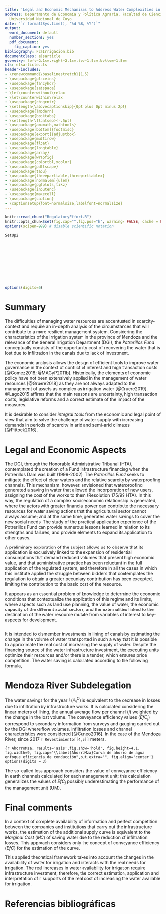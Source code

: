 ```yaml
---
title: 'Legal and Economic Mechanisms to Address Water Complexities in Mendoza, Argentina'
address: Departmento de Economía y Política Agraria. Facultad de Ciencias Agrarias.
  Universidad Nacional de Cuyo
date: "`r format(Sys.time(), '%d %B, %Y')`"
output:
  word_document: default
  number_sections: yes
  pdf_document:
    fig_caption: yes
bibliography: FcaIrrigacion.bib
documentclass: elsarticle
geometry: left=2.1cm,right=2.1cm,top=1.8cm,bottom=1.5cm
cls: elsarticle.cls
header-includes:
- \renewcommand{\baselinestretch}{1.5}
- \usepackage{placeins}
- \usepackage{fancyhdr}
- \usepackage{setspace}
- \let\counterwithout\relax
- \let\counterwithin\relax
- \usepackage{chngcntr}
- \setlength{\abovecaptionskip}{0pt plus 0pt minus 2pt}
- \usepackage{lmodern}
- \usepackage{booktabs}
- \setlength{\floatsep}{-.5pt}
- \usepackage{amsmath,mathtools}
- \usepackage[bottom]{footmisc}
- \usepackage[export]{adjustbox}
- \usepackage{multirow}
- \usepackage{float}
- \usepackage{longtable}
- \usepackage{array}
- \usepackage{wrapfig}
- \usepackage{colortbl,xcolor}
- \usepackage{pdflscape}
- \usepackage{tabu}
- \usepackage{threeparttable,threeparttablex}
- \usepackage[normalem]{ulem}
- \usepackage{pgfplots,tikz}
- \usepackage{inputenc}
- \usepackage{makecell}
- \usepackage{caption}
- \captionsetup{font=normalsize,labelfont=normalsize}
---
```


```r
knitr::read_chunk("RegulatoryEffort.R")
knitr::opts_chunk$set(fig.cap="",fig.pos="h", warning= FALSE, cache = FALSE, message = FALSE, echo = FALSE,comment = NA, prompt = FALSE, results = 'asis')
options(scipen=999) # disable scientific notation
```


```r
SetUp2
```

```r
```

```r
```

```r
```

```r
```

```r
```

```r
```

```r
```

```r
```

```r
```

```r
```

<!--

```r
```

```r
```

```r
```

```r
```

```r
```

```r
```

```r
```

-->

```r
options(digits=5)
```

\pagestyle{fancy}
\fancyhead[RE,LO]{Riera, Gennari y Pinto}
\fancyhead[LE,RO]{Metodología de investigación proyecto FCA-Irrigación}


\begin{center} 
F. Sebastián Riera, Alejandro J. Gennari, Mauricio Pinto
\end{center}
\vspace{-1cm}

# Summary

The difficulties of managing water resources are accentuated in scarcity-context and require an in-depth analysis of the circumstances that will contribute to a more resilient management system.
Considering the characteristics of the irrigation system in the province of Mendoza and the relevance of the General Irrigation Department (DGI),
the _Potrerillos Fund_ conceptually consists of the opportunity cost of recovering the water that is lost due to infiltration in the canals due to lack of investment.

The economic analysis allows the design of efficient tools to improve water governance in the context of conflict of interest and high transaction costs [@Gomez2018; @MAGyP2011b].
Historically, the elements of economic policy have not been extensively applied in the management of water resources [@Gruere2018] as they are not always adapted to the management of assets as complex as irrigation water [@Gruere2019].
@Lago2015 affirms that the main reasons are uncertainty, high transaction costs, legislative reforms and a correct estimate of the impact of the measures.

It is desirable to consider _integral tools_ from the economic and legal point of view that aim to solve the challenge of water supply with increasing demands in periods of scarcity in arid and semi-arid climates [@Pittock2016].


# Legal and Economic Aspects

The DGI, through the Honorable Administrative Tribunal (HTA), contemplated the creation of a Fund infrastructure financing when the Potrerillos Dam was built (1999-2002).
The _Potrerillos_ _Fund_ seeks to mitigate the effect of clear waters and the relative scarcity by waterproofing channels. 
This mechanism, however, envisioned that waterproofing generated a saving in water that allowed the incorporation of new users, assigning the cost of the works to them (Resolution 175/99 HTA).
In this way, the regulation of a complex socioeconomic relationship is generated, where the actors with greater financial power can contribute the necessary resources for water saving actions that the agricultural sector cannot always assume; and at the same time, generates water savings to cover the new social needs.
The study of the practical application experience of the Potrerillos Fund can provide numerous lessons learned in relation to its strengths and failures, and provide elements to expand its application to other cases. 

A preliminary exploration of the subject allows us to observe that its application is exclusively linked to the expansion of residential consumptions that demand reduced volumes that present high economic value, and that administrative practice has been reluctant in the full application of the regulated system, and therefore in all the cases in which this institute applied the struggle between bidders that contemplates the regulation to obtain a greater pecuniary contribution has been excepted, limiting the contribution to the basic cost of the resource. 

It appears as an essential problem of knowledge to determine the economic conditions that contextualize the application of this regime and its limits, where aspects such as land use planning, the value of water, the economic capacity of the different social sectors, and the externalities linked to the destination of the water resource mutate from variables of interest to key-aspects for development.


```r
```

It is intended to dismember investments in lining of canals by estimating the change in the volume of water transported in such a way that it is possible to approximate the real cost of increasing the supply of water.
Despite the financing source of the water infrastructure investment, the executing units optimize their resources and/or there is a tender, which ensures price competition.
The water saving is calculated according to the following formula,

\vspace{-.5cm}
\begin{equation}
\mathbb{A}_i^{O} = \sum_{j=1}^{n} \Delta meters \times Q_{m^{3}/year} \times \Delta loss
\end{equation}


\begin{figure}[H] \begin{center} \begin{tikzpicture}[scale=1.0544]\small
\begin{axis}[axis line style=gray,
	samples=120,
	width=9.0cm,height=6.4cm,
	xmin=0, xmax=5,
	ymin=0, ymax=5,
	restrict y to domain=1:8,
	ytick={},
	xtick={},
	axis equal,
	axis x line=center,
	axis y line=center,
	xlabel=$m^{3} aplicados$,ylabel=$P_{m^{3}}$]
\addplot[red,domain=1.5:6,ultra thick]{exp(x-3)/2+1.9};
\addplot[ultra thick,black, domain=0:1.5]{2};
\addplot[] coordinates {(1,2.5)} node{$\mathbb{A}_0^O$};
\addplot[red] coordinates {(5,4)} node{$\mathbb{A}_1^O$};
\path (axis cs:0,0) node [anchor=north west,yshift=0.7cm] {0};
\end{axis} \end{tikzpicture} \\
\caption{\label{OfertaAgua}Representación de la oferta de agua $\mathbb{A}_i^O$}
\end{center}
\end{figure}


# Mendoza River Subdelegation
\vspace{-.2cm}

The water savings for the year $i$ ($\mathbb{A}_i^O$) is equivalent to the decrease in losses due to infiltration by infrastructure works.
It is calculated considering the linear meters of lining, the annual average flow per channel ($j$) weighted by the change in the lost volume.
The conveyance efficiency values ($EfC_j$) correspond to secondary information from surveys and gauging carried out by the DGI where flow volumes, infiltration losses and channel characteristics were considered [@Cuneo2016].
In the case of the Mendoza River, since 2017
`r Revestimiento[[4,5]]` meters.
<!--

```r
```

```r
``` 


```r
```
-->

```{r AhorroMza, results='asis',fig.show='hold', fig.height=4.1, fig.width=9, fig.cap="\\label{AhorroMza}Curva de ahorro de agua enfoque eficiencia de conducción",out.extra="", fig.align='center'}
options(digits = 3)
```

The so-called loss approach considers the value of conveyance efficiency in earth channels calculated for each management unit;
this calculation generalizes the values of $EfC_{j}$ possibly underestimating the performance of the management unit (UM).


\vspace{-.2cm}
# Final comments
\vspace{-.2cm}

In a context of complete availability of information and perfect competition between the companies and institutions that carry out the infrastructure works, the estimation of the additional supply curve is equivalent to the $Marginal \: Cost \: (MC)$ of saving water due to the reduction of infiltration losses.
This approach considers only the concept of conveyance efficiency ($EfC$) for the estimation of the curve.

This applied theoretical framework takes into account the changes in the availability of water for irrigation and interacts with the real needs for irrigation. The real increases in water availability for irrigation require infrastructure investment; therefore, the correct estimation, application and interpretation of it supports of the real cost of increasing the water available for irrigation.



<!--
Among the objectives of this project, the estimation of the cost of saving water by investing in irrigation infrastructure stands out, validated considering the specific demands of the water resource per area of analysis.
In this way, an estimate of the range of acceptable values is achieved according to the productive characteristics, land uses and associated irrigation systems.

Taken from @Morabito2005
The application of water in the plot corresponds to the movement of water from the intake of the plot to the crop.
Chambouleyron (1977) presents a work on irrigation efficiencies in the Mendoza river area. Several concepts of efficiencies are mentioned and essentially divide them into two large groups. The efficiencies of the irrigation network (external efficiencies) and the efficiencies inside the property (internal efficiencies). Internal irrigation efficiency (ERI) is defined as the product of application efficiency and internal conveyance efficiency (ECI). The latter calculated as the quotient between the flow received in the irrigated plot with respect to the flow derived from the farm intake.

From an economic perspective, the valuation of the resource allows the use of various policy elements that affect the scale and / or production patterns and exploitation costs [@Mysiak2015].

From the economic perspective, it is proposed to identify the effects and improve the estimation of the productive results and water governance.
Ideally, from the economic perspective, the value of the resource should reflect the financial costs of the irrigation infrastructure, the environmental costs of affecting ecosystems and the social costs in the event of a loss of well-being [@Mysiak2015].

It is intended to dismember investments in lining of canals by estimating the change in the volume of water transported in such a way that it is possible to approximate the real cost of increasing the supply of water.
Despite the financing source of the water infrastructure investment, the executing units optimize their resources and/or there is a tender, which represents a price competition for executing the works.
This type of approach generates additional information for decision making due to the proximity of the investments to the real marginal cost.

\begin{enumerate}
\item The effects of investments on the productivity of current and future crops
\item Estimation of marginal productivity of water
\item Approximation to opportunity cost (economic)
\item Effects of modernization in irrigation on economic values
\end{enumerate}
-->


<!--
\begin{equation*}
\textrm{conveyance efficiency} \quad = \frac{EfC_{j}}{length \: channel \: type_{j}} 
\end{equation*}

Based on the results of the estimate made
`r OfertaMza$Cauce[[1]]` represents the largest _decrease_ in _leakage losses_ per dollar invested since 2017.
According to the calculations carried out, the realization of this cladding work reduces the annual losses due to filtration in
`r round(OfertaMza$AAcum[[1]]/1000, digits=0)` thousands of cubic meters (m$^3$).


```r
``` 
```{r AhorroMzaPerd, results='asis',fig.show='hold', fig.height=4.5, fig.width=11, fig.cap="\\label{AhorroMzaPerd}Curva de ahorro de agua enfoque pérdidas",out.extra="", fig.align='center'}
```


\vspace{-.15cm}
La tabla anterior expresa valores promedio de las inversiones realizadas para esta cuenca en los años relevados y de las menores pérdidas por filtración en miles de metros cúbicos.
Según la información disponible, el mínimo de inversión necesaria para disminuir las pérdidas por filtración en 1 hectómetro cúbico (Hm3) fue 
`r round(OfertaMzaInv$InvAcum[[9]], digits = 0)`.


```r
```


[^1]: Pérdida por infiltración se calcula con la siguiente fórmula: $F_{m^3/s/km} = \frac{0.018 \times C \times B \times \sqrt{h}}{{\sqrt[4]{\omega}}}$, donde $C$ indica el tipo de terreno y adquiere valores entre 0.30 y 0.49.
$B$ representa el ancho superficial del canal y $h$ la altura. 
El área irrigada en m$^2$ es el valor de $\omega$.
\vspace{.1cm}

[^2]: La estimación de la disminución del agua pérdida se realiza considerando las diferencias en la eficiencia de conducción anterior y posterior al relevamiento. Se toma como base los valores de los estudios de aforo y eficiencia en conducción ordenados en la siguiente fórmula: $\Delta Pérdida = \frac{EfC_{1} - EfC_{0}}{distancia \: media}$

# Subdelegación Tunuyán Superior

```r
```

\begin{wrapfigure}{c}{0.4\textwidth}
    \includegraphics[width=.5\textwidth]{figure/tsSubsist.pdf}
\end{wrapfigure}


Si bien las curvas de ahorro de agua por menor filtración parecen similares,
existe una diferencia en el valor medio entre ambas metodologías.
El enfoque de pérdidas en la eficiencia de conducción, el precio medio por USD/$m^3$ es `r round(mean(Superior$valuePerdBis, na.rm=T), digits=2)` y el precio con mayor frecuencia (mediana) es USD `r round(median(Superior$valuePerdBis, na.rm=T), digits=2)` por m$^3$ de agua ahorrada.


Si bien el enfoque de eficiencias de conducción es más atractivo para el análisis aplicado, la información disponible de libre acceso no garantiza el cálculo correcto. 
Debido a la necesidad de discriminar entre los distintos tipos de cauces revestidos ($j$), asignando el valor de $EfC_{j}$ según el estudio de eficiencias en la conducción para la subdelegación del río Tunuyán Superior.
Por otro lado, el denominado enfoque de pérdidas considera el valor de eficiencia de conducción por kilómetro calculado para cada unidad de manejo;
este cálculo generaliza los valores de $EfC_{j}$ promediando las condiciones de infraestructura en la unidad de manejo (UM).

\begin{equation*}
\textrm{Eficiencias de Conducción} \quad = \frac{EfC_{j}}{longitud \: tipo \:de \: cauce_{j}} 
\end{equation*}

```{r AhorroSup, results='asis',fig.show='hold', fig.height=4.5, fig.width=11, fig.cap="\\label{AhorroSup}Curva de ahorro de agua enfoque eficiencia de conducción",out.extra="", fig.align='center'}
```

```r
```

```r
```


```{r ahorroSist1, results='asis',fig.width=11,fig.cap="\\label{ahorroSist1}Curva de ahorro de agua por subsistemas",out.extra="", fig.align='center'}
```

```{r ahorroSist, results='asis',fig.width=11,fig.cap="\\label{ahorroSist}Estimación ahorro por subsistemas",out.extra="", fig.align='center'}
```

\newpage

# Subdelegación Tunuyán Inferior

```r
```


```{r AhorroInfPerd, results='asis',fig.show='hold', fig.height=4.5, fig.width=11, fig.cap="\\label{AhorroInfPerd}Curva de ahorro de agua enfoque pérdidas",out.extra="", fig.align='center'}
```


```r
```
-->


<!--
# Methods
\vspace{-.1cm}

Considering the investments in irrigation infrastructure strictly in lining and waterproofing of channels for the years 2017-2019,
A database was prepared that includes the aforementioned investment amounts and updated data from the _Water Balance_ on resource management and resource management efficiency [@DGI2016].
Regarding irrigation efficiencies, @Bos1990 clarifies that the conveyance efficiency ($EfC$), is the efficiency of the networks of channels and conduits from the diversion of the river, the reservoir or pumping station to the intakes of the distribution system .


The distribution efficiency ($EfD$) is the efficiency of the water distribution channels and conduits that supply water from the transmission network to individual fields.
Finally, the application efficiency ($EfA$) is the relationship between the water supply at the entrance to the farm field and the amount of water necessary and available for the crop evapotranspiration, in order to avoid the water stress of the cultivation throughout the growth cycle [@Bos1990; @Morabito2005].
The average flow (m$^3$/year) according to the water balance is improved by lower losses in water distribution as a result of the execution of works.
It is possible to interpret this decrease in infiltration losses as an improvement in conveyance that enables the _water savings_ to be estimated considering the meters of lined canal, the loss percentages per unit of management and the evaluation of the efficiency in the conveyance.
The information on loss due to infiltration can be calculated based on measurements _in situ_ such as gauges or also through the _Moritz criteria_,
which considers the characteristics of the terrain, height of the channel and irrigated area to estimate the loss in m$^3$/sec in the length of the channel.


The analysis is based on two information pillars: the state of the infrastructure and the investments made.
The first includes the most up-to-date surveys and estimates of the conditions of the irrigation network in terms of waterproofed surface and the distribution of the resource.
In particular, flow measurement data were obtained in networks and suckers, discriminating if they are lined;
The losses of the system are estimated based on the efficiency in the conveyance of the channels.
It allows the estimation of the decrease in the loss due to infiltration due to the execution of infrastructure works accompanied by monetary information for economic valuation.
The second source of information is the investments in channel lining granted by the DGI, where the lining works were distinguished in the corresponding sub-delegations and the values of conveyance efficiency were assigned according to the information received.
The linking of the data was carried out using the channel codes [@DGI2004].
When there is no record of capacity in the lined riverbed, the value of $EfC$ is replaced by the one corresponding to the estimate for the Management Unit (UM).


## Additional water supply
\vspace{-.2cm}

This applied theoretical framework takes into account the changes in the availability of water for irrigation and interacts with the real needs for irrigation.
The real increases in water availability for irrigation require an investment in infrastructure, The correct estimation, application and interpretation of it gives rise to the economic-productive support of the real cost of increasing the water available for irrigation.

```r
```


\vspace{-.3cm}
\subsection{Aspectos jurídicos}
\vspace{-.3cm}

Revisión de los antecedentes jurídicos que dan sustento a las resoluciones R576/00 HTA, R34/01 HTA, R945/06 HTA, R299/07 HTA.

## Estimación de la oferta hídrica adicional

Considerando el promedio de años de escasez, se inicia la traza de la curva de oferta de agua $\mathbb{A}_i^O$ específica para una región de análisis ($i$).
El análisis de las inversiones recientes y la estimación de las inversiones necesarias se ordenan en la curva de oferta de acuerdo a la priorización de obras de infraestructura y el volumen adicional de agua para riego ahorrado.

\vspace{-.5cm}
\begin{equation}
\mathbb{A}_i^O = g (\bar{\mathbb{A}}^O, N_i, I_i, m_i^3, OF_i)
\end{equation}

donde $\bar{\mathbb{A}}^O$ es el promedio de agua entregada por el sistema durante los años de escasez,
$N_i$ es el volumen de nieve,
$I_i$ representa las inversiones realizadas en infraestructura con el fin de aumentar la oferta hídrica,
m$_i^3$ son los metros cúbicos _adicionales_ o _ahorrados_ por la ejecución de las obras,
$OF_i$ representan otros factores relevantes pero no contemplados hasta el momento.
La inversión en infraestructura y beneficio de la ejecución se interpreta como extensión de la oferta de agua para riego con pendiente positiva en relación al costo asociado.

El cálculo de inversión por metro cúbico adicional (m$^3$) se realiza contemplando las estimaciones de necesidades de infraestructura y diseño de obras futuras, cómo así también realizadas en un período de 5 años.
Obteniendo un cálculo referencial de costo en dólares por metro cúbico (USD/$m^3$).

```r
```

La información disponible en el servidor de mapas IDE [@DGI2018] indica que el sistema de riego relevado de la provincia asciende a 
`r format(as.numeric(round(redtotaltip[7,7]/1000,1)), big.mark = ".", decimal.mark = ",")` km.
Dentro del sistema de conducción, la mayor proporción del total relevado corresponde a trazado sobre tierra (`r paste(round(redtotaltip[8,1],1),'%')`).
Seguido por datos que resta validar 
(`r paste(round(redtotaltip[8,6],1),'%')`) y hormigón 
(`r paste(round(redtotaltip[8,2],1),'%')`)
Los valores que se exponen en la tabla \label{redMaterial} fueron obtenidos del servidor de mapas IDE [@DGI2018] y procesados de acuerdo a las características disponibles.

-->



<!--

As mentioned above, the global concept of efficiency in the management of water resources should include the estimates of efficiency in the distribution ($EfD$) and efficiency in the application ($EfA$).
The information presented here can be considered as support for investment decisions in channel lining, but it would not correspond to compare investments that aim to improve different concepts of efficiency.

In other words, at this stage of analysis it is not convenient to relegate investments that aim to improve efficiency in distribution by coating works because we have not reached the development of an inclusive investment valuation methodology for the three efficiency concepts.
It is desirable to continue the investigation and evaluation of lining works in other sub-delegations to deepen the knowledge of the marginal cost of water savings due to conveyance efficiency.
The work carried out during 2019 allowed the clarification of a work methodology that will provide results more quickly.
\vspace{-.3cm}
# Modelo integral
\vspace{-.2cm}
El presente es una adaptación de la teoría económica clásica incorporando aspectos técnicos de política económica en el manejo del agua.
Se presenta en un gráfico de cuatro (4) cuadrantes. 
El Primero y el tercero reflejan la tecnología de riego representativa de la explotación agrícola.
En el segundo cuadrante se ubica la demanda de agua para riego $\mathbb{A}_i^D$ y en el cuarto cuadrante la demanda efectiva de riego o productividad marginal $\mathbb{AE}_i^D$.
Cambios o adaptaciones tecnológicas generan efectos en las demandas de riego que, identificándose correctamente, muestra el valor real de la productividad marginal del agua.

\begin{figure}[H]
\begin{center} \begin{tikzpicture}[scale=.85]\small
\begin{axis}[axis line style=gray,
	samples=120,
	width=18.0cm,height=12.8cm,
	xmin=-5, xmax=5,
	ymin=-4.5, ymax=4.5,
	restrict y to domain=-5.5:5.5,
	ytick={},
	xtick={},
	axis equal,
	axis x line=center,
	axis y line=center,
	xlabel=$m^{3} \space aplicados$, ylabel= $P_{m^{3}}$]
\addplot[ultra thick,blue,domain=0:6]{(x-8)^2/6};
\addplot[ thick,black, domain=0:6]{(x-6)^2/6};
\addplot[] coordinates {(5,.5)} node{$\mathbb{A}_0^D$};
\addplot[blue] coordinates {(6,1.3)} node{$\mathbb{AE}_1^D$};
\addplot[ultra thick,red,domain=1.5:6]{exp(x-3)/2+1.9};
\addplot[ thick,black, domain=0:1.5]{2};
\addplot[] coordinates {(1,2.2)} node{$\mathbb{A}_0^O$};
\addplot[red] coordinates {(5,4)} node{$\mathbb{A}_1^O$};
\addplot[brown, very thick, domain=-5:5]{-x};
\addplot[purple, very thick, domain=-5:5]{-x/3};
\addplot [<-, thick, magenta] (4,-3) ++ (5,-2) node{$\uparrow EfAplicación$};
\addplot[ultra thick, teal, domain=-5:0]{-1/35*(x+6)^(3)-0.5};
\addplot[teal] coordinates {(-6,-.7)} node{$PMg_i^{AE}$};
\addplot[black] coordinates {(-6,.4)} node{$CMg_{Agua}$};
\addplot[black] coordinates {(1,-4)} node{$m^3 \ efectivos$};
\addplot[brown] coordinates {(5.3,-4)} node{$tecnología \ riego$};
\path (axis cs:0,0) node [anchor=north west,yshift=0.7cm] {0};
\end{axis} \end{tikzpicture} \\
\caption{\label{Modelo}Representación de cambios en la demanda de agua $\mathbb{A}_i^D$ acorde a la expansión de la oferta de riego $\mathbb{A}_1^S$}
\end{center}
\end{figure}

La eficiencia del riego intra-finca está caraterizada por el _paquete tecnológico_ del productor y las herramientas que utiliza para la producción agrícola.
En otras palabras, la tecnología disponible en la finca como sistema de riego, sistema de conducción de cultivo y prácticas agrícolas (entre otros) determina la efectividad del agua para riego.
Es posible estimar el volumen mínimo de riego de acuerdo a las caracterísiticas de la finca y el uso del mejor paquete tecnológico disponible.
A su vez, esta estimación permite calcular el precio correcto (teórico) del agua para riego. 
El mismo puede ajustarse a valores referenciales de la finca y ajustarse cambios en la disponibilidad del recurso hídrico.
 

<!--

\vspace{-.3cm}
\subsection{ \textbf{Estimación de demanda de agua para riego}}
\vspace{-.3cm}

Se propone derivar un esquema integral que permita el análisis de efectos de medidas de política hídrica y económica [@Lago2015; @Gruere2018].
Esto incluye alteraciones en la demanda y oferta del recurso hídrico para riego agrícola por factores endógenos y exógenos.
Endógenos o propios de la unidad productiva como por ejemplo: las decisiones productivas como tipo de cultivo, sistema de riego, tecnología existente en la finca.
A su vez, se consideran factores exógenos que pueden modificar las necesidades de riego. 
_e.g.:_ contingencias climáticas, política fiscal y/o económica, etc.

La derivación de las curvas de demanda de agua $\mathbb{A}_i^D$ se puede realizar teniendo acceso a los datos específicos de la zona de análisis.
Inicialmente, puede derivarse la estimación en base a @Riera2018 realizada para el cultivo de vid en la margen derecha de Luján de Cuyo.

\vspace{-.5cm}
\begin{equation}
\mathbb{A}_i^D = f (Sup_i, C_i, F_i, P_X)
\end{equation}

Donde $Sup_i$ es la superficie empadronada para riego (ha), 
$C_i$ es el vector de cultivos en la finca, 
$F_i$ es la fuente de agua para riego y
$P_X$ es el precio de mercado del cultivo.
La consideración de características de suelo en términos de salinidad, drenaje y otras opciones será considerada de acuerdo a la disponibilidad de datos.
La demanda de agua para riego debe tener una pendiente negativa respecto al precio que paga el productor y es posible que sea inelástica en un segmento determinado.
Es decir, que el cultivo requiere un mínimo de agua cualquiera sea el precio para seguir produciendo.
Además de la estimación tradicional de la demanda, se pretende estimar la productividad marginal del agua _efectivamente_ utilizada [@Gomez2018].

\vspace{-.5cm}
\begin{equation}
\mathbb{AE}_i^D = f (Sup_i^{*}, C_i, F_i , S_i, P_X, ET_C, T_i)
\end{equation}

Esta estimación considera, implícitamente, las (d)eficiencias inherentes a la tecnología de riego utilizada en la finca ($S_i^{*}$);
como así también, las características naturales del suelo y condicionamientos climáticos específicos.
$ET_C$ es la evapotranspiración de los cultivos en la finca y 
$T_i$ es una aproximación del estado del tiempo en el período bajo análisis.
Las demandas para riego están sujetas a cambios en la restricción presupuestaria del productor, cambios en el ingreso agrícola o también a _shocks_ externos como cambios en la estructura fiscal.
En la estimación se busca además considerar los incrementos de demanda por mayor disponibilidad de agua, ya sea por cultivos con mayor requerimiento hídrico o aumento de superficie.
Este fenómeno es también conocido como el _paradigma de Jevons_ [@Alcott2005] o principio de marginalidad equivalente [@Lago2015].

\begin{figure} \begin{center} \begin{tikzpicture}[scale=1.0544]\small
\begin{axis}[axis line style=gray,
	samples=120,
	width=9.0cm,height=6.4cm,
	xmin=0, xmax=5,
	ymin=0, ymax=4.5,
	restrict y to domain=.5:5.5,
	ytick={},
	xtick={},
	axis equal,
	axis x line=center,
	axis y line=center,
	xlabel=$ Hm^{3} \space aplicados$, ylabel= $P_{Hm^{3}}$ ]
\addplot[ultra thick, blue,domain=0:6]{(x-8)^2/6};
\addplot[ultra thick,black, domain=0:6]{(x-6)^2/6};
\addplot[] coordinates {(4.5,1)} node{$\mathbb{A}_0^D$};
\addplot[blue] coordinates {(5.8,1.3)} node{$\mathbb{AE}_1^D$};
\path (axis cs:0,0) node [anchor=north west,yshift=0.7cm] {0};
\end{axis} \end{tikzpicture} \\
\caption{\label{DemandaAgua}Representación de la demanda de agua y agua efectiva $\mathbb{A}_0^D \ y \ \mathbb{AE}_1^D$}
\end{center}
\end{figure}

La eficiencia del riego intra-finca está caraterizada por el _paquete tecnológico_ del productor y las herramientas que utiliza para la producción agrícola.
En otras palabras, la tecnología disponible en la finca como sistema de riego, sistema de conducción de cultivo y prácticas agrícolas (entre otros) determina la efectividad del agua para riego.
Es posible estimar el volumen mínimo de riego de acuerdo a las caracterísiticas de la finca y el uso del mejor paquete tecnológico disponible.
A su vez, esta estimación permite calcular el precio correcto (teórico) del agua para riego. 
El mismo puede ajustarse a valores referenciales de la finca y ajustarse cambios en la disponibilidad del recurso hídrico.
 
-->



<!--
\vspace{-.5cm}
\subsection{\textbf{Modelo económico aplicado}}

El presente es una adaptación de la teoría económica clásica incorporando aspectos técnicos de política económica en el manejo del agua.
Se presenta en un gráfico de cuatro (4) cuadrantes. 
El Primero y el tercero reflejan la tecnología de riego representativa de la explotación agrícola.
En el segundo cuadrante se ubica la demanda de agua para riego $\mathbb{A}_i^D$ y en el cuarto cuadrante la demanda efectiva de riego o productividad marginal $\mathbb{AE}_i^D$.
Cambios o adaptaciones tecnológicas generan efectos en las demandas de riego que, identificándose correctamente, muestra el valor real de la productividad marginal del agua.


\begin{figure}[h]
\begin{center} \begin{tikzpicture}[scale=1.0544]\small
\begin{axis}[axis line style=gray,
	samples=120,
	width=18.0cm,height=12.8cm,
	xmin=-5, xmax=5,
	ymin=-4.5, ymax=4.5,
	restrict y to domain=-5.5:5.5,
	ytick={},
	xtick={},
	axis equal,
	axis x line=center,
	axis y line=center,
	xlabel=$ Hm^{3} \space aplicados$, ylabel= $P_{Hm^{3}}$]
\addplot[ultra thick,blue,domain=0:6]{(x-8)^2/6};
\addplot[ thick,black, domain=0:6]{(x-6)^2/6};
\addplot[] coordinates {(5,.5)} node{$\mathbb{A}_0^D$};
\addplot[blue] coordinates {(6,1.3)} node{$\mathbb{AE}_1^D$};
\addplot[ultra thick,red,domain=1.5:6]{exp(x-3)/2+1.9};
\addplot[ thick,black, domain=0:1.5]{2};
\addplot[] coordinates {(1,2.2)} node{$\mathbb{A}_0^O$};
\addplot[red] coordinates {(5,4)} node{$\mathbb{A}_1^O$};
\addplot[brown, thick, domain=-5:5]{-x};
\addplot[ultra thick, teal, domain=-5:0]{-1/35*(x+6)^(3)-0.5};
\addplot[teal] coordinates {(-6,-.7)} node{$PMg_i^{AE}$};
\addplot[black] coordinates {(-6,.4)} node{$CMg_{Agua}$};
\addplot[black] coordinates {(1,-4)} node{$Hm^3 \ efectivos$};
\addplot[brown] coordinates {(5.3,-4)} node{$tecnología \ riego$};
\path (axis cs:0,0) node [anchor=north west,yshift=0.7cm] {0};
\end{axis} \end{tikzpicture} \\
\caption{\label{Modelo}Representación de cambios en la demanda de agua $\mathbb{A}_i^D$ acorde a la expansión de la oferta de riego $\mathbb{A}_1^S$}
\end{center}
\end{figure}

$PMg_i^{AE}$ es el producto marginal del agua efectivamente irrigada.
Inicialmente, su estimación se realizará en base a la demanda efectiva de agua adaptando los cambios en precios de mercado de los productos agrícolas.
Este análisis en conjunto busca mejorar la interpretación del paradigma de eficiencia de riego [@Grafton2018].
 
\vspace{-.2cm}
\section{Información necesaria}
\vspace{-.5cm}

Un detalle completo de la información solicitada se encuentra en el siguiente [link. ![]("/Users/SebastianRiera/Google Drive/Laboro/LinkJpg1".png)](https://docs.google.com/spreadsheets/d/1rKCaHeRMpwR0M2NwEQ8US5PhWzLmjBk8p1piFmwWNHk/edit?usp=sharing)

\begin{table}[h]
\centering
\begin{tabular}{|l|l|l|}
Infraestructura & Productiva &  Impactos inversión  \\ 
Inversión       & Superficie cultivada & Superficie incremental   \\
Volumen de agua & Distribución del agua &  Ahorro de agua  \\
Impermeabilización de canales          & Tipo de cultivos &  Ahorro de energía \\ \bottomrule
\end{tabular}
\caption{\label{tab:Info}Información requerida}
\end{table}




\section{Esfuerzos de regulación con efectos de spill-over}
\vspace{-.5cm}

Esta sección representa otra etapa de la investigación con posterioridad a la determinación del costo marginal y costo de oportunidad del agua para riego.
Busca analizar las interacciones entre los agentes de riego y las instituciones que administran el recurso.

 
[Modelo de línea base - Versión estática](https://www.rpubs.com/tanglePillowHolder/315910): 
Se consideran _n_ sectores que interactúan entre ellos $\imath \space \in \{1,\dots,n\}$ y cada uno posee un nivel de calidad ambiental, $s_{i} > 0$.
Simultáneamente, cada sector elige un nivel de esfuerzo $e_{i} \geq 0$ en orden de equilibrar sus costos y beneficios marginales.
Inicialmente, se consideran costos cuasi-lineales $c_{i}: \mathbb{R}_i \rightarrow \mathbb{R}_i$, 
los cuales están relacionados con el nivel de esfuerzo $c_{i}(e_{i}) = \beta_{i} ( \frac{e_i^2}{n} + e_{i})$

Los beneficios por la mejora la calidad ambiental se estiman en dos pasos.
En primer lugar, hay una recompensa por mejorar la mejora ambiental provocada por el sistema de riego 
$log(1 + \frac{e_{i}}{s_{i}}+\gamma_{i}e_{j})$.
La razón $\frac{e_{i}}{s_{i}}$ emula el beneficio marginal de las mejoras ambientales cuando la calidad ambiental ($s_{i}$) se encuentra en un nivel alto.
El término $(\gamma_{i}e_{j})$ interpreta la externalidad generada por la mejora ambiental del vecino ($\gamma_{i} \geq 0$);
cuando las mejoras ambientales no estén relacionadas entre las partes $\gamma_{i} = 0$.
Es posible que un agente _i_ sea beneficiado por los esfuerzos generales consumados ($\frac{e_{1}+\dots+e_{n}}{n}$).
Luego, los beneficios totales serán

\begin{equation}
\alpha_{i} \Big( \lambda \quad log(1 + \frac{e_{i}}{s_{i}} + \gamma_{i}e_{j})+ \frac{(1-\lambda)e_{1}+\dots+e_{n}}{n} \Big)
\end{equation}

donde $\lambda \in [0,1]$ revela sobre las combinaciones convexas que relacionan los dos tipos de beneficios y $\alpha_{i} >0$ representa una escala de los beneficios en relación a los costos.
Por lo tanto, la función de utilidad final es:

\begin{equation}
u_{i}(e, s;\alpha_{i},\beta_{i},\gamma_{i},\lambda) =
\alpha_{i} \Big( \lambda log(1 + \frac{e_{i}}{s_{i}} + \gamma_{i}e_{j})+ \frac{(1-\lambda)e_{1}+\dots+e_{n}}{n} \big) 
- \beta_{i} \big(\frac{e_i^2}{n} + e_{i}\big)\Big) 
\end{equation}

En el caso que $\lambda \approx 1$, el enfoque se aproxima a un análisis costo-beneficio; mientras que, si $\lambda \approx 0$ el enfoque se asimila a la provisión de bienes públicos.
Cada agente enfrenta un problema de optimización,
\begin{equation}
\max_{e_i \geq 0} u_i(e, s; \alpha_i, \beta_i, \gamma_i, \lambda),
\end{equation}

bajo las condiciones Karush-Kuhn-Tucker para cada sector/agente:

\begin{equation}
 \begin{aligned} \alpha_i\left(\frac{\lambda}{s_i\left(1 + \frac{e_i}{s_i} + \gamma_ie_j\right)} + 
\frac{(1-\lambda)}{2}\right) - \beta_i(1+e_i) + \kappa_i &= 0 \\
\kappa_ie_i &= 0, \\ 
\kappa_i &\geq 0, \\ 
e_i &\geq 0, 
  \end{aligned}
\end{equation}



https://tex.s2cms.com/g/

\xymatrix{
  A \ar[r]^f \ar[d]_g &
  B \ar[d]^{g'} \\
  D \ar[r]_{f'} &
  C
}

\begin{picture}(76,20)
\put(0,0){$A$}
\put(69,0){$B$}
\put(14,3){\line(1,0){50}}
\put(39,3){\vector(0,1){15}}
\put(14,3){\circle*{2}}
\put(64,3){\circle*{2}}
\end{picture}

\vspace{-.3cm}
\begin{equation}
\begin{aligned}
Water \space Balance_{i} & = Water \space Supply_{i} \space - Water \space Demand_{i} \\
 & = (irrigation + AW_{i} + rain) - (dep_{i} - ET_{0} \times K_{c} \times days \times hail)
\end{aligned}
\end{equation}

Calculations were made for every month from August until March and included adjustments for rainfall and available water in the soil ($AW_{i}$)[^1].
The estimation of water demanded by the vines considered density, training system, evapotranspiration ($ET_{0}$), plant transpiration ($K_{c}$), soil percolation requirements, and the use of hail protection nets for grapevines. 
The calculated variable is a realiable approximation of the water usage and consumption relationship based on the available information.

[^1]: The formula for available water is $$AW_{i} = CR_{i} \times H_{i} \times IT_{i} \times CA_{i} \times SS_{i}$$ The variables and their values in the Carrizal ecosystem are: 
$CR_{i}$ represents the soil retention capacity (0.12-0.17mm);
$H_{i}$ the depth of explorable soil by the vine roots (530-780 mm); 
$IT_{i}$ is the irrigation threshold and represents the drainage capacity values (0.5-0.8);
$CA_{i}$ is the percentage of covered area by irrigation (30-100%); 
$SS_{i}$ represents the stone share in the soil (50-100%) [@Crescimanno2013;@Hernandez2012;@Maffei2003; @Maas1990].


``` r
dat <- data.frame(x=c(1:10),y=c(11:20),z=c(21:30),name=rep(c("a","b"),each=5))

ex <- function(data){
  p1 <- ggplot(data=data, aes(x=x,y=y))
  p1 <- p1+geom_point()
  return(p1) 
}

for (i in 1:2){
plot(ex(dat))
}
```


-->
<!-- # C_i(e_i) = Beta_i (e_iˆ2/n + e_i)

# Benefits for improving quality
#  = log(1 + \frac{e_{i}}{s_{i}} + \gamma_{i} \times e_{j})
#           - marginal improvement when + spill-over effect


A fortiori, it is quasi-concave; in particular, it is either decreasing everywhere (so that \(e_i^* = 0\)) or it is increasing and then decreasing. Either implies the existence of some \(\overline{e}_i\) such that \(u_i\) is decreasing in \(e_i\) for all \(e_i > \overline{e}_i\). We therefore remove no candidate solutions by focusing only on the Euclidean compactum \([0,\overline{e}_i]\). \(u_i\) being continuous and quasi-concave, and the modified set of alternatives being a Euclidean compactum, the Debreu-Glicksberg-Fan theorem applies, so an equilibrium exists in pure strategies.


\(\alpha_i\) and \(\beta_i\). Let’s see how things change across values of \(\alpha_1\).

eqByPar() that reads in an exogenous parameter, a proposed parameter to take values across, a range, and a length for the sequence. It spits out a graph. We can just run the function rather simply to think about comparative statics across interesting values of the parameter. 

# Total benefit 

# throughout, we will have the endogeneous vector (Effort), e, and
# the exogenous parameters, th.
This is an R Markdown format used for publishing markdown documents to GitHub. When you click the **Knit** button all R code chunks are run and a markdown file (.md) suitable for publishing to GitHub is generated.
-->

\vspace{-.2cm}
# Referencias bibliográficas
\vspace{-.1cm}








